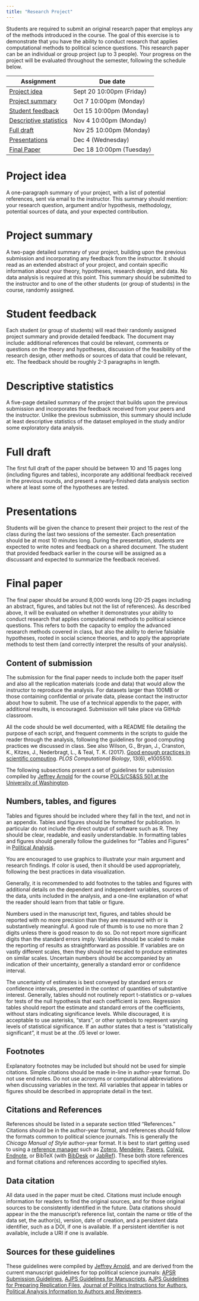 ```yaml
---
title: "Research Project"
---
```


Students are required to submit an original research paper that employs any of the methods introduced in the course. The goal of this exercise is to demonstrate that you have the ability to conduct research that applies computational methods to political science questions. This research paper can be an individual or group project (up to 3 people). Your progress on the project will be evaluated throughout the semester, following the schedule below.


<table class="table table-stripped">
<thead>
<th>
Assignment
</th>
<th>
Due date
</th>
</thead>
<tbody>
<tr>
<td>
<a href="research_project.html#idea">Project idea</a>
</td>
<td>Sept 20 10:00pm (Friday)
</td>
</tr>
<tr>
<td>
<a href="research_project.html#summary">Project summary</a>
</td>
<td>Oct 7 10:00pm (Monday)
</td>
</tr>
<tr>
<td>
<a href="research_project.html#feedback">Student feedback</a>
</td>
<td>Oct 15 10:00pm (Monday)
</td>
</tr>
<tr>
<td>
<a href="research_project.html#descriptive">Descriptive statistics</a>
</td>
<td>Nov 4 10:00pm (Monday)
</td>
</tr>
<tr>
<td>
<a href="research_project.html#draft">Full draft</a>
</td>
<td>Nov 25 10:00pm (Monday)
</td>
</tr>
<tr>
<td>
<a href="research_project.html#presentations">Presentations</a>
</td>
<td>Dec 4 (Wednesday)
</td>
</tr>
<tr>
<td>
<a href="research_project.html#final">Final Paper</a>
</td>
<td>Dec 18 10:00pm (Tuesday)
</td>
</tr>
</tbody>
</table>


# Project idea   {#idea}

A one-paragraph summary of your project, with a list of potential references, sent via email to the instructor. This summary should mention: your research question, argument and/or hypothesis, methodology, potential sources of data, and your expected contribution.


# Project summary  {#idea}

A two-page detailed summary of your project, building upon the previous submission and incorporating any feedback from the instructor. It should read as an extended abstract of your project, and contain specific information about your theory, hypotheses, research design, and data. No data analysis is required at this point. This summary should be submitted to the instructor and to one of the other students (or group of students) in the course, randomly assigned.


# Student feedback  {#feedback}

Each student (or group of students) will read their randomly assigned project summary and provide detailed feedback. The document may include: additional references that could be relevant, comments or questions on the theory and hypotheses, discussion of the feasibility of the research design, other methods or sources of data that could be relevant, etc. The feedback should be roughly 2-3 paragraphs in length.

# Descriptive statistics {#descriptive}

A five-page detailed summary of the project that builds upon the previous submission and incorporates the feedback received from your peers and the instructor. Unlike the previous submission, this summary should include at least descriptive statistics of the dataset employed in the study and/or some exploratory data analysis.

# Full draft {#draft}

The first full draft of the paper should be between 10 and 15 pages long (including figures and tables), incorporate any additional feedback received in the previous rounds, and present a nearly-finished data analysis section where at least some of the hypotheses are tested.

# Presentations {#presentations}

Students will be given the chance to present their project to the rest of the class during the last two sessions of the semester. Each presentation should be at most 10 minutes long. During the presentation, students are expected to write notes and feedback on a shared document. The student that provided feedback earlier in the course will be assigned as a discussant and expected to summarize the feedback received.


# Final paper {#final}

The final paper should be around 8,000 words long (20-25 pages including an abstract, figures, and tables but not the list of references). As described above, it will be evaluated on whether it demonstrates your ability to conduct research that applies computational methods to political science questions. This refers to both the capacity to employ the advanced research methods covered in class, but also the ability to derive falsiable hypotheses, rooted in social science theories, and to apply the appropriate methods to test them (and correctly interpret the results of your analysis).

## Content of submission

The submission for the final paper needs to include both the paper itself and also all the replication materials (code and data) that would allow the instructor to reproduce the analysis. For datasets larger than 100MB or those containing confidential or private data, please contact the instructor about how to submit. The use of a technical appendix to the paper, with additional results, is encouraged. Submission will take place via GitHub classroom.

All the code should be well documented, with a README file detailing the purpose of each script, and frequent comments in the scripts to guide the reader through the analysis, following the guidelines for good computing practices we discussed in class. See also Wilson, G., Bryan, J., Cranston, K., Kitzes, J., Nederbragt, L., & Teal, T. K. (2017). <a href="http://journals.plos.org/ploscompbiol/article?id=10.1371/journal.pcbi.1005510">Good enough practices in scientific computing</a>. <i>PLOS Computational Biology</i>, 13(6), e1005510.

The following subsections present a set of guidelines for submission compiled by [Jeffrey Arnold](http://www.jrnold.me/) for the course <a href="https://uw-pols501.github.io/2017/research_project.html">POLS/CS&SS 501 at the University of Washington</a>.

## Numbers, tables, and figures

Tables and figures should be included where they fall in the text, and not in an appendix. Tables and figures should be formatted for publication.
In particular do not include the direct output of software such as R.
They should be clear, readable, and easily understandable.
In formatting tables and figures should generally follow the guidelines for "Tables and Figures" in [Political Analysis](https://academic.oup.com/pan/pages/Instructions_To_Authors). 

You are encouraged to use graphics to illustrate your main argument and research findings. If color is used, then it should be used appropriately, following the  best practices in data visualization.

Generally, it is recommended to add footnotes to the tables and figures with additional details on the dependent and independent variables, sources of the data, units included in the analysis, and a one-line explanation of what the reader should learn from that table or figure.

Numbers used in the manuscript text, figures, and tables should be reported with no more precision than they are measured with or is substantively meaningful.
A good rule of thumb is to use no more than 2 digits unless there is good reason to do so.
Do not report more significant digits than the standard errors imply.
Variables should be scaled to make the reporting of results as straightforward as possible.
If variables are on vastly different scales, then they should be rescaled to produce estimates on similar scales.
Uncertain numbers should be accompanied by an indication of their uncertainty, generally a standard error or confidence interval.

The uncertainty of estimates is best conveyed by standard errors or confidence intervals, presented in the context of quantities of substantive interest.
Generally, tables should not routinely report t-statistics or p-values for tests of the null hypothesis that each coefficient is zero.
Regression tables should report the estimate and standard errors of the coefficients, without stars indicating significance levels.
While discouraged, it is acceptable to use asterisks, "stars", or other symbols to represent varying levels of statistical significance.
If an author states that a test is "statistically significant", it must be at the .05 level or lower.

## Footnotes

Explanatory footnotes may be included but should not be used for simple citations.
Simple citations should be made in-line in author-year format.
Do not use end notes.
Do not use acronyms or computational abbreviations when discussing variables in the text.
All variables that appear in tables or figures should be described in appropriate detail in the text.

## Citations and References

References should be listed in a separate section titled "References."
Citations should be in the author-year format, and references should follow the formats common to political science journals. This is generally the *Chicago Manual of Style* author-year format.
It is best to start getting used to using a [reference manager](https://en.wikipedia.org/wiki/Reference_management_software) such as [Zotero](https://www.zotero.org/), [Mendeley](https://www.mendeley.com/), [Papers](http://papersapp.com/), [Colwiz](https://www.colwiz.com/), [Endnote](http://endnote.com/), or BibTeX (with [BibDesk](http://bibdesk.sourceforge.net/) or [JabRef](http://www.jabref.org/)). These both store references and format citations and references according to specified styles.

## Data citation

All data used in the paper must be cited.
Citations must include enough information for readers to find the original sources, and for those original sources to be consistently identified in the future.
Data citations should appear in the the manuscript's reference list, contain the name or title of the data set, the author(s), version, date of creation, and a persistent data identifier, such as a DOI, if one is available.
If a persistent identifier is not available, include a URI if one is available.


## Sources for these guidelines

These guidelines were compiled by [Jeffrey Arnold](http://www.jrnold.me/), and are derived from the current manuscript guidelines for top political science journals: [APSR Submission Guidelines](http://www.apsanet.org/APSR-Submission-Guidelines-August-2016), [AJPS Guidelines for Manuscripts](https://ajps.org/guidelines-for-manuscripts/), [AJPS Guidelines for Preparing Replication Files](https://ajpsblogging.files.wordpress.com/2015/03/ajps-guide-for-replic-materials-1-0.pdf), [Journal of Politics Instructions for Authors](http://www.journals.uchicago.edu/journals/jop/instruct), [Political Analysis Information to Authors and Reviewers](https://academic.oup.com/pan/pages/Instructions_To_Authors).
